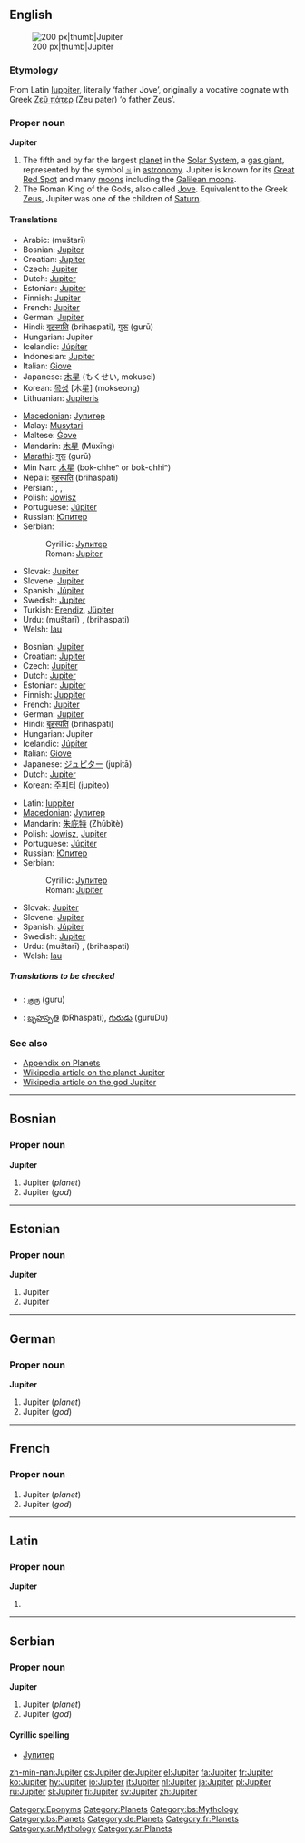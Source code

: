 {{wikipedia}}
{{see|Júpiter}}
==English==
[[Image:Jupiter.jpg|200 px|thumb|Jupiter]]

===Etymology===
From Latin [[Iuppiter]], literally ‘father Jove’, originally a vocative cognate with Greek [[Ζεύς πάτερ|Ζεῦ πάτερ]] (Zeu pater) ‘o father Zeus’.

===Proper noun===
'''Jupiter'''

# The fifth and by far the largest [[planet]] in the [[Solar System]], a [[gas giant]], represented by the symbol [[♃]] in [[astronomy]]. Jupiter is known for its [[Great Red Spot]] and many [[moon]]s including the [[Galilean moons]].
# The Roman King of the Gods, also called [[Jove]]. Equivalent to the Greek [[Zeus]], Jupiter was one of the children of [[Saturn]].

====Translations====
{{trans-top|planet}}
* Arabic: {{ARchar|[[مشتري|مُشْتَرِي]]}} (muštarī)
* Bosnian: [[#Bosnian|Jupiter]] {{m}}
* Croatian: [[#Croatian|Jupiter]] {{m}}
* Czech: [[#Czech|Jupiter]] {{m}}
* Dutch: [[#Dutch|Jupiter]]
* Estonian: [[#Estonian|Jupiter]]
* Finnish: [[#Finnish|Jupiter]]
* French: [[#French|Jupiter]] {{f}}
* German: [[#German|Jupiter]] {{m}}
* Hindi: [[बृहस्पति]] (brihaspati), [[गुरू]] (gurū)
* Hungarian: Jupiter
* Icelandic: [[Júpíter]] {{m}}
* Indonesian: [[#Indonesian|Jupiter]]
* Italian: [[Giove]]
* Japanese: [[木星]] (もくせい, mokusei)
* Korean: [[목성]] [木星] (mokseong)
* Lithuanian: [[Jupiteris]] {{m}}
{{trans-mid}}
* [[Macedonian]]: [[Јупитер]] {{m}}
* Malay: [[Musytari]]
* Maltese: [[Ġove]]
* Mandarin: [[木星]] (Mùxīng)
* [[Marathi]]: [[गुरू]] (gurū)
* Min Nan: [[木星]] (bo{{unicode|̍}}k-chheⁿ or bo{{unicode|̍}}k-chhiⁿ)
* Nepali: [[बृहस्पति]] (brihaspati)
* Persian: {{FAchar|[[برجیس]]}}, {{FAchar|[[مشتری]]}}, {{FAchar|[[هرمز]]}}
* Polish: [[Jowisz]] {{m}}
* Portuguese: [[Júpiter]] {{m}}
* Russian: [[Юпитер]] {{m}}
* Serbian:
*: Cyrillic: [[Јупитер]] {{m}}
*: Roman: [[#Serbian|Jupiter]] {{m}}
* Slovak: [[Jupiter#Slovak|Jupiter]] {{m}}
* Slovene: [[#Slovene|Jupiter]] {{m}}
* Spanish: [[Júpiter]] {{m}}
* Swedish: [[#Swedish|Jupiter]]
* Turkish: [[Erendiz]], [[Jüpiter]]
* Urdu: {{URchar|[[مشتری]]}} (muštarī) {{m}}, {{URchar|[[برہسپت]]}} (brihaspati) {{m}}
* Welsh: [[Iau]] {{m}}
{{trans-bottom}}

{{trans-top|god}}
* Bosnian: [[#Bosnian|Jupiter]] {{m}}
* Croatian: [[#Croatian|Jupiter]] {{m}}
* Czech: [[#Czech|Jupiter]] {{m}}
* Dutch: [[#Dutch|Jupiter]]
* Estonian: [[#Estonian|Jupiter]]
* Finnish: [[Juppiter]]
* French: [[#French|Jupiter]] {{m}}
* German: [[#German|Jupiter]] {{m}}
* Hindi: [[बृहस्पति]] (brihaspati)
* Hungarian: Jupiter
* Icelandic: [[Júpíter]] {{m}}
* Italian: [[Giove]]
* Japanese: [[ジュピター]] (jupitā)
* Dutch: [[#Dutch|Jupiter]]
* Korean: [[주피터]] (jupiteo)
{{trans-mid}}
* Latin: [[Iuppiter]] {{m}}
* [[Macedonian]]: [[Јупитер]] {{m}}
* Mandarin: [[朱庇特]] (Zhūbìtè)
* Polish: [[Jowisz]], [[#Polish|Jupiter]] {{m}}
* Portuguese: [[Júpiter]] {{m}}
* Russian: [[Юпитер]] {{m}}
* Serbian:
*: Cyrillic: [[Јупитер]] {{m}}
*: Roman: [[#Serbian|Jupiter]] {{m}}
* Slovak: [[Jupiter#Slovak|Jupiter]] {{m}}
* Slovene: [[#Slovene|Jupiter]] {{m}}
* Spanish: [[Júpiter]] {{m}}
* Swedish: [[#Swedish|Jupiter]]
* Urdu: {{URchar|[[مشتری]]}} (muštarī) {{m}}, {{URchar|[[برہسپت]]}} (brihaspati) {{m}}
* Welsh: [[Iau]] {{m}}
{{trans-bottom}}

=====Translations to be checked=====
{{checktrans}}
* {{ttbc|Tamil}}: [[குரு]] (guru)
* {{ttbc|Telugu}}: [[బృహస్పతి]] (bRhaspati), [[గురుడు]] (guruDu)

===See also===
* [[Appendix:Planets|Appendix on Planets]]
* [[w:Jupiter| Wikipedia article on the planet Jupiter]]
* [[w:Jupiter (god)| Wikipedia article on the god Jupiter]]

[[Category:Eponyms]]
[[Category:Planets]]

----

==Bosnian==

===Proper noun===
'''Jupiter''' {{m}}

# Jupiter (''planet'')
# Jupiter (''god'')

[[Category:bs:Mythology]]
[[Category:bs:Planets]]

----

==Estonian==

===Proper noun===
'''Jupiter'''

# Jupiter {{et-planet}}
# Jupiter {{et-god}}

{{planeedid}}

----

==German==

===Proper noun===
'''Jupiter''' {{m}}

# Jupiter (''planet'')
# Jupiter (''god'')

[[Category:de:Planets]]

----
==French==

===Proper noun===
{{infl|fr|proper noun|g=m}}

# Jupiter (''planet'')
# Jupiter (''god'')

[[Category:fr:Planets]]

----

==Latin==

===Proper noun===
'''Jupiter'''

# {{alternative spelling of|lang=Latin|Iuppiter}}

----

==Serbian==

===Proper noun===
'''Jupiter''' {{m}}

# Jupiter (''planet'')
# Jupiter (''god'')

====Cyrillic spelling====
* [[Јупитер]]

[[Category:sr:Mythology]]
[[Category:sr:Planets]]

[[zh-min-nan:Jupiter]]
[[cs:Jupiter]]
[[de:Jupiter]]
[[el:Jupiter]]
[[fa:Jupiter]]
[[fr:Jupiter]]
[[ko:Jupiter]]
[[hy:Jupiter]]
[[io:Jupiter]]
[[it:Jupiter]]
[[nl:Jupiter]]
[[ja:Jupiter]]
[[pl:Jupiter]]
[[ru:Jupiter]]
[[sl:Jupiter]]
[[fi:Jupiter]]
[[sv:Jupiter]]
[[zh:Jupiter]]